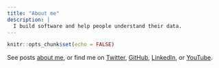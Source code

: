 ```yaml
---
title: "About me"
description: |
  I build software and help people understand their data.
---
```


```r
knitr::opts_chunk$set(echo = FALSE)
```

See posts [about me](https://maurolepore.github.io/#category:about-me), or find me on [Twitter](https://twitter.com/mauro_lepore), [GitHub](https://github.com/maurolepore), [LinkedIn](https://www.linkedin.com/in/mauro-lepore), or [YouTube](http://bit.ly/r-videos).

